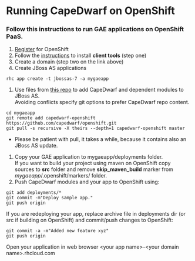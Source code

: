 =Running CapeDwarf on OpenShift=


===Follow this instructions to run GAE applications on OpenShift PaaS.===

# [https://openshift.redhat.com/app/account/new Register] for OpenShift
# Follow the [https://openshift.redhat.com/app/getting_started instructions] to install '''client tools''' (step one)
# Create a domain (step two on the link above)
# Create JBoss AS applications

<pre>rhc app create -t jbossas-7 -a mygaeapp</pre>
	
<ol><li value="5">
Use files from [https://github.com/capedwarf/openshift this repo] to add CapeDwarf and dependent modules to JBoss AS.<br />
Avoiding conflicts specify git options to prefer CapeDwarf repo content.
</li></ol>

<pre>
cd mygaeapp
git remote add capedwarf-openshift https://github.com/capedwarf/openshift.git
git pull -s recursive -X theirs --depth=1 capedwarf-openshift master
</pre>
* Please be patient with pull, it takes a while, because it contains also an JBoss AS update.

<ol><li value="6">
Copy your GAE application to mygaeapp/deployments folder.<br />
If you want to build your project using maven on OpenShift copy sources to '''src''' folder and remove '''skip_maven_build''' marker from ''mygaeapp''/.openshift/markers/ folder.</li>
<li>Push CapeDwarf modules and your app to OpenShift using:</li>
</ol>
	
<pre>
git add deployments/*
git commit -m"Deploy sample app."
git push origin
</pre>
	
If you are redeploying your app, replace archive file in deployments dir (or src if building on OpenShift) and commit/push changes to OpenShift:

<pre>
git commit -a -m"Added new feature xyz"
git push origin
</pre>

Open your application in web browser &lt;your app name&gt;-&lt;your domain name&gt;.rhcloud.com